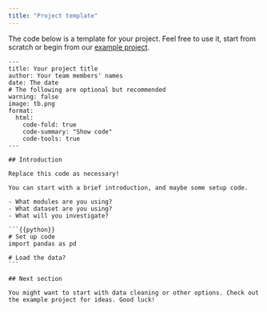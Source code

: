 ```yaml
---
title: "Project template"
---
```


The code below is a template for your project. Feel free to use it, start from scratch or begin from our [example project](example_project/example_project.qmd).

````
---
title: Your project title
author: Your team members' names
date: The date
# The following are optional but recommended
warning: false
image: tb.png 
format:
  html:
    code-fold: true
    code-summary: "Show code"
    code-tools: true
---

## Introduction

Replace this code as necessary!

You can start with a brief introduction, and maybe some setup code.

- What modules are you using?
- What dataset are you using?
- What will you investigate?

```{{python}}
# Set up code
import pandas as pd

# Load the data?
```

## Next section

You might want to start with data cleaning or other options. Check out the example project for ideas. Good luck!

````